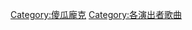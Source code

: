 {{noteTA
|1=zh-tw:龐克; zh-hans:朋克; zh-hk:朋克;
}}

[[Category:傻瓜龐克|Category:傻瓜龐克]]
[[Category:各演出者歌曲|Category:各演出者歌曲]]